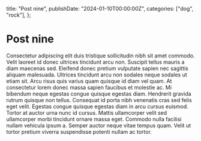   title: "Post nine",
  publishDate: "2024-01-10T00:00:00Z",
  categories: ["dog", "rock"],
};

# Post nine

Consectetur adipiscing elit duis tristique sollicitudin nibh sit amet commodo. Velit laoreet id donec ultrices tincidunt arcu non. Suscipit tellus mauris a diam maecenas sed. Eleifend donec pretium vulputate sapien nec sagittis aliquam malesuada. Ultrices tincidunt arcu non sodales neque sodales ut etiam sit. Arcu risus quis varius quam quisque id diam vel quam. At consectetur lorem donec massa sapien faucibus et molestie ac. Mi bibendum neque egestas congue quisque egestas diam. Hendrerit gravida rutrum quisque non tellus. Consequat id porta nibh venenatis cras sed felis eget velit. Egestas congue quisque egestas diam in arcu cursus euismod. Tortor at auctor urna nunc id cursus. Mattis ullamcorper velit sed ullamcorper morbi tincidunt ornare massa eget. Commodo nulla facilisi nullam vehicula ipsum a. Semper auctor neque vitae tempus quam. Velit ut tortor pretium viverra suspendisse potenti nullam ac tortor.